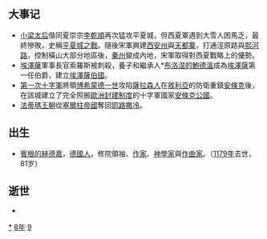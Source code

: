 {{yearTOC|1098|辽'''[[寿昌|寿昌]]四年'''；北宋'''[[紹聖|紹聖]]五年'''，'''[[元符|元符]]元年'''；西夏'''[[永安_(西夏)|永安]]元年'''；大理'''[[明开|明开]]二年'''；越南'''[[會豐|會豐]]七年'''；日本'''[[承德_(日本)|承德]]二年'''}}

== 大事记 ==
*[[梁皇后_(西夏惠宗)|小梁太后]]偕同夏崇宗[[李乾順|李乾順]]再次猛攻平夏城，但西夏軍遇到大雪人困馬乏，最終慘敗，史稱[[平夏城之戰|平夏城之戰]]。隨後宋軍興建[[西安州|西安州]]與[[天都寨|天都寨]]，打通涇原路與[[熙河路|熙河路]]，控制橫山大部分地區後，[[秦州|秦州]]變成內地，宋軍取得對西夏戰略上的優勢。
*[[埃澤薩|埃澤薩]]軍事長官索羅斯被刺殺，養子和繼承人*[[鮑德溫一世_(耶路撒冷)|布洛涅的鮑德溫]]成為[[埃澤薩|埃澤薩]]第一任伯爵，建立[[埃澤薩伯國|埃澤薩伯國]]。
*[[第一次十字軍|第一次十字軍]]將領[[博希蒙德一世|博希蒙德一世]]攻陷[[薩拉森人|薩拉森人]]在[[敘利亞|敘利亞]]的防衛重鎮[[安條克|安條克]]後，在該城建立了完全照搬[[歐洲|歐洲]][[封建制度|封建制度]]的十字軍國家[[安條克公國|安條克公國]]。
*[[法蒂瑪王朝|法蒂瑪王朝]]從[[塞爾柱帝國|塞爾柱帝國]]奪回[[耶路撒冷|耶路撒冷]]。

== 出生 ==
*[[賓根的赫德嘉|賓根的赫德嘉]]，[[德國人|德國人]]，修院領袖、[[作家|作家]]、[[神學|神學家]]與[[作曲家|作曲家]]。（[[1179年|1179年]]去世，81岁）

== 逝世 ==
{{Wikisource year mention}}
*

[[Category:1098年|*]]
[[Category:1090年代|8年]]
[[Category:11世纪各年|9]]
